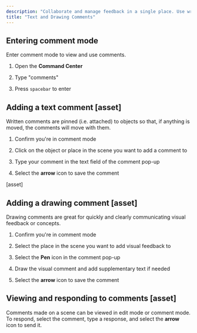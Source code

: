 ```yaml
---
description: "Collaborate and manage feedback in a single place. Use written comments or in-scene drawn comments to share feedback and iterate in a contextual environment."
title: "Text and Drawing Comments"
---
```


## Entering comment mode

Enter comment mode to view and use comments.&#x20;

1. Open the **Command Center**

2. Type "comments"&#x20;

3. Press `spacebar` to enter &#x20;

## Adding a text comment \[asset]

Written comments are pinned (i.e. attached) to objects so that, if anything is moved, the comments will move with them.

1. Confirm you're in comment mode

2. Click on the object or place in the scene you want to add a comment to&#x20;

3. Type your comment in the text field of the comment pop-up

4. Select the **arrow** icon to save the comment

\[asset]

## Adding a drawing comment \[asset]

Drawing comments are great for quickly and clearly communicating visual feedback or concepts.

1. Confirm you're in comment mode

2. Select the place in the scene you want to add visual feedback to

3. Select the **Pen** icon in the comment pop-up

4. Draw the visual comment and add supplementary text if needed

5. Select the **arrow** icon to save the comment

## Viewing and responding to comments \[asset]

Comments made on a scene can be viewed in edit mode or comment mode. To respond, select the comment, type a response, and select the **arrow** icon to send it.